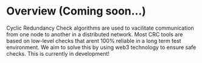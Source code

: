# Overview (Coming soon...)

Cyclic Redundancy Check algorithms are used to vacilitate communication from one node to another in a distributed network. Most CRC tools are based on low-level checks that arent 100% reliable in a long term test environment. We aim to solve this by using web3 technology to ensure safe checks. This is currently in development!